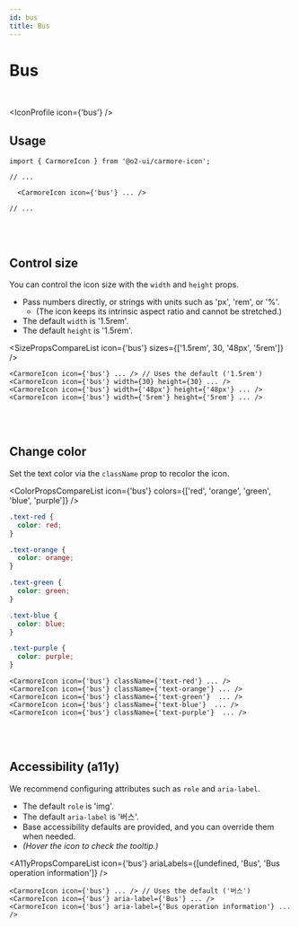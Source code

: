 ```yaml
---
id: bus
title: Bus
---
```




# Bus

<br />

<IconProfile icon={'bus'} />

## Usage

```tsx
import { CarmoreIcon } from '@o2-ui/carmore-icon';

// ...

  <CarmoreIcon icon={'bus'} ... />

// ...
```

<br />
<br />

## Control size

You can control the icon size with the `width` and `height` props.

- Pass numbers directly, or strings with units such as 'px', 'rem', or '%'.
  - (The icon keeps its intrinsic aspect ratio and cannot be stretched.)
- The default `width` is '1.5rem'.
- The default `height` is '1.5rem'.

<SizePropsCompareList icon={'bus'} sizes={['1.5rem', 30, '48px', '5rem']} />

```tsx
<CarmoreIcon icon={'bus'} ... /> // Uses the default ('1.5rem')
<CarmoreIcon icon={'bus'} width={30} height={30} ... />
<CarmoreIcon icon={'bus'} width={'48px'} height={'48px'} ... />
<CarmoreIcon icon={'bus'} width={'5rem'} height={'5rem'} ... />
```

<br />
<br />

## Change color

Set the text color via the `className` prop to recolor the icon.

<ColorPropsCompareList icon={'bus'} colors={['red', 'orange', 'green', 'blue', 'purple']} />

```css
.text-red {
  color: red;
}

.text-orange {
  color: orange;
}

.text-green {
  color: green;
}

.text-blue {
  color: blue;
}

.text-purple {
  color: purple;
}
```

```tsx
<CarmoreIcon icon={'bus'} className={'text-red'} ... />
<CarmoreIcon icon={'bus'} className={'text-orange'} ... />
<CarmoreIcon icon={'bus'} className={'text-green'}  ... />
<CarmoreIcon icon={'bus'} className={'text-blue'}  ... />
<CarmoreIcon icon={'bus'} className={'text-purple'}  ... />
```

<br />
<br />

## Accessibility (a11y)

We recommend configuring attributes such as `role` and `aria-label`.

- The default `role` is 'img'.
- The default `aria-label` is '버스'.
- Base accessibility defaults are provided, and you can override them when needed.
- _(Hover the icon to check the tooltip.)_

<A11yPropsCompareList icon={'bus'} ariaLabels={[undefined, 'Bus', 'Bus operation information']} />

```tsx
<CarmoreIcon icon={'bus'} ... /> // Uses the default ('버스')
<CarmoreIcon icon={'bus'} aria-label={'Bus'} ... />
<CarmoreIcon icon={'bus'} aria-label={'Bus operation information'} ... />
```
